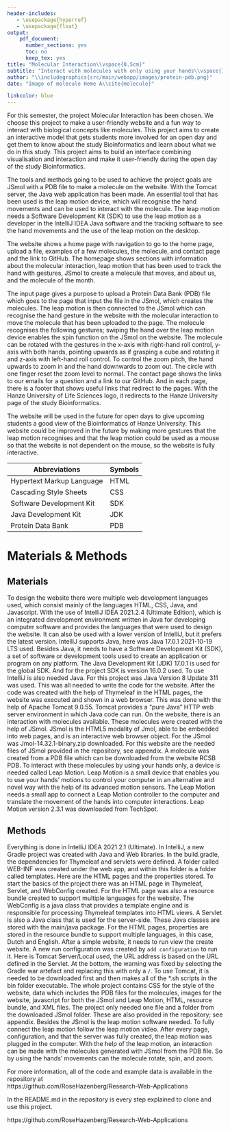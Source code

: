 ```yaml
---
header-includes:
   - \usepackage{hyperref}
   - \usepackage{float}
output:
    pdf_document:
      number_sections: yes
      toc: no
      keep_tex: yes
title: "Molecular Interaction\\vspace{0.5cm}"
subtitle: "Interact with molecules with only using your hands\\vspace{1in}"
author: "\\includegraphics{src/main/webapp/images/protein-pdb.png}"
date: "Image of molecule Heme A\\cite{molecule}"

linkcolor: blue
---
```

\vfill
\mbox{}
\begin{flushright}
Akastia Christo and Rose Hazenberg\linebreak
390250 and 407050\linebreak
BFV3\linebreak
`r Sys.Date()` \linebreak
Marcel Kempenaar\linebreak 
\end{flushright}
\pagenumbering{gobble}

\newpage
\mbox{}
\pagenumbering{gobble}

\newpage
\begin{center}
{\LARGE Molecular Interaction\linebreak}
Interact with molecules with only using your hands
\end{center}

\vfill
\mbox{}
\begin{flushright}
Akastia Christo and Rose Hazenberg\linebreak
390250 and 407050\linebreak
Bioinformatics\linebreak
Life Science and Technology\linebreak
Marcel Kempenaar\linebreak 
`r Sys.Date()` \linebreak
\end{flushright}

\newpage
\addcontentsline{toc}{section}{Summary}
\section*{Summary}
For this semester, the project Molecular Interaction has been chosen. We choose this project to make a user-friendly website and a fun way to interact with biological concepts like molecules. This project aims to create an interactive model that gets students more involved for an open day and get them to know about the study Bioinformatics and learn about what we do in this study. This project aims to build an interface combining visualisation and interaction and make it user-friendly during the open day of the study Bioinformatics.  

The tools and methods going to be used to achieve the project goals are JSmol \cite{jsmol} with a PDB file to make a molecule on the website. With the Tomcat server, the Java web application has been made. An essential tool that has been used is the leap motion device, which will recognise the hand movements and can be used to interact with the molecule. The leap motion needs a Software Development Kit (SDK) to use the leap motion as a developer in the IntelliJ IDEA Java software\cite{Java} and the tracking software to see the hand movements and the use of the leap motion on the desktop.\cite{leap_motion_download} 

The website shows a home page with navigation to go to the home page, upload a file, examples of a few molecules, the molecule, and contact page and the link to GitHub. 
The homepage shows sections with information about the molecular interaction, leap motion that has been used to track the hand with gestures, JSmol to create a molecule that moves, and about us, and the molecule of the month.

The input page gives a purpose to upload a Protein Data Bank (PDB) file which goes to the page that input the file in the JSmol, which creates the molecules. The leap motion is then connected to the JSmol which can recognise the hand gesture in the website with the molecular interaction to move the molecule that has been uploaded to the page. The molecule recognises the following gestures; swiping the hand over the leap motion device enables the spin function on the JSmol on the website. The molecule can be rotated with the gestures in the x-axis with right-hand roll control, y-axis with both hands, pointing upwards as if grasping a cube and rotating it and z-axis with left-hand roll control. To control the zoom pitch, the hand upwards to zoom in and the hand downwards to zoom out. The circle with one finger reset the zoom level to normal. 
The contact page shows the links to our emails for a question and a link to our GitHub.
And in each page, there is a footer that shows useful links that redirect to the pages. With the Hanze University of Life Sciences logo, it redirects to the Hanze University page of the study Bioinformatics.

The website will be used in the future for open days to give upcoming students a good view of the Bioinformatics of Hanze University. This website could be improved in the future by making more gestures that the leap motion recognises and that the leap motion could be used as a mouse so that the website is not dependent on the mouse, so the website is fully interactive.

\newpage
\addcontentsline{toc}{section}{Abbreviations and symbols}
\section*{Abbreviations and symbols}

Abbreviations                               |Symbols
--------------------------------------------|----
Hypertext Markup Language                   |HTML
Cascading Style Sheets                      |CSS
Software Development Kit                    |SDK
Java Development Kit                        |JDK
Protein Data Bank                           |PDB


\newpage
\mbox{}
\tableofcontents

\newpage
\pagenumbering{arabic}
\setcounter{page}{6}

\newpage
# Materials & Methods

## Materials 

To design the website there were multiple web development languages used, which consist mainly of the languages HTML, CSS, Java, and Javascript. With the use of IntelliJ IDEA 2021.2.4 (Ultimate Edition)\cite{intellij}, which is an integrated development environment written in Java for developing computer software and provides the languages that were used to design the website.\cite{intellij_description} It can also be used with a lower version of IntelliJ, but it prefers the latest version. IntelliJ supports Java, here was Java 17.0.1 2021-10-19 LTS used. Besides Java, it needs to have a Software Development Kit (SDK), a set of software or development tools used to create an application or program on any platform. The Java Development Kit (JDK) 17.0.1 is used for the global SDK.\cite{JDK} And for the project SDK is version 16.0.2 used. To use IntelliJ is also needed Java. For this project was Java Version 8 Update 311 was used.\cite{Java} This was all needed to write the code for the website. After the code was created with the help of Thymeleaf in the HTML pages, the website was executed and shown in a web browser. This was done with the help of Apache Tomcat 9.0.55. \cite{tomcat} Tomcat provides a "pure Java" HTTP web server environment in which Java code can run.\cite{tomcat_description} On the website, there is an interaction with molecules available. These molecules were created with the help of JSmol. JSmol is the HTML5 modality of Jmol, able to be embedded into web pages, and is an interactive web browser object.\cite{jsmol} For the JSmol was Jmol-14.32.1-binary.zip downloaded.\cite{jsmol_download} For this website are the needed files of JSmol provided in the repository, see appendix. A molecule was created from a PDB file which can be downloaded from the website RCSB PDB.\cite{pdb}
To interact with these molecules by using your hands only, a device is needed called Leap Motion. Leap Motion is a small device that enables you to use your hands' motions to control your computer in an alternative and novel way with the help of its advanced motion sensors. The Leap Motion needs a small app to connect a Leap Motion controller to the computer and translate the movement of the hands into computer interactions. Leap Motion version 2.3.1 was downloaded from TechSpot.\cite{leap_motion_download} 

## Methods 

Everything is done in IntelliJ IDEA 2021.2.1 (Ultimate). In IntelliJ, a new Gradle project was created with Java and Web libraries. In the build.gradle, the dependencies for Thymeleaf and servlets were defined. A folder called WEB-INF was created under the web app, and within this folder is a folder called templates. Here are the HTML pages and the properties stored. To start the basics of the project there was an HTML page in Thymeleaf, Servlet, and WebConfig created. For the HTML page was also a resource bundle created to support multiple languages for the website. The WebConfig is a java class that provides a template engine and is responsible for processing Thymeleaf templates into HTML views. A Servlet is also a Java class that is used for the server-side. These Java classes are stored with the main/java package. 
For the HTML pages, properties are stored in the resource bundle to support multiple languages, in this case, Dutch and English. After a simple website, it needs to run view the create website. A new run configuration was created by `add configuration` to run it. Here is Tomcat Server/Local used, the URL address is based on the URL defined in the Servlet. At the bottom, the warning was fixed by selecting the Gradle war artefact and replacing this with only a `/`. To use Tomcat, it is needed to be downloaded first and then makes all of the *.sh scripts in the bin folder executable. The whole project contains CSS for the style of the website, data which includes the PDB files for the molecules, images for the website, javascript for both the JSmol and Leap Motion, HTML, resource bundle, and XML files. The project only needed one file and a folder from the downloaded JSmol folder. These are also provided in the repository; see appendix. Besides the JSmol is the leap motion software needed. To fully connect the leap motion follow the leap motion video.\cite{video} After every page, configuration, and that the server was fully created, the leap motion was plugged in the computer. With the help of the leap motion, an interaction can be made with the molecules generated with JSmol from the PDB file. So by using the hands' movements can the molecule rotate, spin, and zoom. 

For more information, all of the code and example data is available in the repository at  
https://github.com/RoseHazenberg/Research-Web-Applications

In the README.md in the repository is every step explained to clone and use this project.

\newpage

\addcontentsline{toc}{section}{References}
\begin{thebibliography}{12}

\bibitem{molecule}
Wikiwand Heme A: \textit{molecule image}, Heme A, Retrieved from https://www.wikiwand.com/en/ on 07-02-2022

\bibitem{intellij}
IntelliJ IDEA: \textit{Download IntelliJ}, Download IntelliJ IDEA, Retrieved from https://www.jetbrains.com/idea/download/ on 06-02-2022

\bibitem{intellij_description}
IntelliJ IDEA: \textit{IntelliJ description}, IntelliJ IDEA, Wikipedia, Retrieved from https://en.wikipedia.org/wiki/IntelliJ on 06-02-2022

\bibitem{Java}
Java, Oracle: \textit{Download Java}, Download Java, Retrieved from https://www.java.com/nl/download/ on 07-02-2022

\bibitem{JDK}
Java SE Development Kit 17.0.1: \textit{Download JDK}, Java SE 17 Archive Downloads, Retrieved from https://www.oracle.com/java/technologies/javase/jdk17-archive-downloads.html on 07-02-2022

\bibitem{tomcat}
The Apache Software Foundation 2021: \textit{Download IntelliJ}, Download Apache Tomcat, Retrieved from https://tomcat.apache.org/index.html on 07-02-2022

\bibitem{tomcat_description}
Apache Tomcat: \textit{Tomcat description}, Apache Tomcat Wikipedia, Retrieved from https://en.wikipedia.org/ on 07-02-2022

\bibitem{jsmol}
Source Forge, Jmol an open-source Java viewer for chemical structures in 3D: \textit{JSmol overview}, Jmol/JSmol overview, Retrieved from
http://jmol.sourceforge.net/ on 07-02-2022


\bibitem{pdb}
RCSB PDB, RCSB Protein Data Bank: \textit{pdb downloads}, protein data bank, Retrieved from https://www.rcsb.org/ on 07-02-2022

\bibitem{jsmol_download}
Source Forge, Jmol: \textit{JSmol download}, Jmol/JSmol download, Retrieved from https://sourceforge.net/projects/jmol/files/Jmol/ on 07-02-2022

\bibitem{leap_motion_download}
TechSpot Inc, Leap Motion 2.3.1, techspot: \textit{leap motion download}, Leap Motion, Retrieved from https://www.techspot.com/downloads/6701-leap-motion.html on 07-02-2022

\bibitem{video}
Youtube, [Leap Motion]-Controller is off(How to fix): \textit{leap motion video}, minutes 1:14  ~ 2:05

\end{thebibliography}

\newpage
\addcontentsline{toc}{section}{Appendix}
\section*{Appendix}

https://github.com/RoseHazenberg/Research-Web-Applications